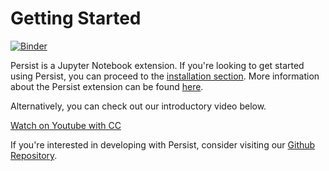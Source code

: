 ---
---

# Getting Started

[![Binder](https://mybinder.org/badge_logo.svg)](https://mybinder.org/v2/gh/visdesignlab/persist/main?urlpath=lab)

Persist is a Jupyter Notebook extension. If you're looking to get started using Persist, you can proceed to the [installation section](installation). More information about the Persist extension can be found [here](https://pypi.org/project/persist_ext/).

Alternatively, you can check out our introductory video below.


<ReactPlayer playing controls url='https://github.com/visdesignlab/persist/assets/14944083/c6a9347b-7c93-4d0d-9e60-e10707578327
' />


[Watch on Youtube with CC](https://www.youtube.com/watch?v=DXHXPvRHN9I)

If you're interested in developing with Persist, consider visiting our [Github Repository](https://github.com/visdesignlab/persist).

